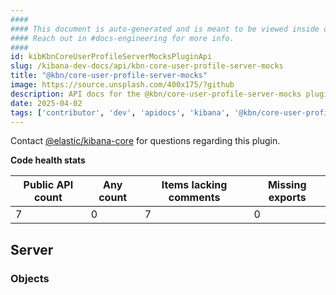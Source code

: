 ```yaml
---
####
#### This document is auto-generated and is meant to be viewed inside our experimental, new docs system.
#### Reach out in #docs-engineering for more info.
####
id: kibKbnCoreUserProfileServerMocksPluginApi
slug: /kibana-dev-docs/api/kbn-core-user-profile-server-mocks
title: "@kbn/core-user-profile-server-mocks"
image: https://source.unsplash.com/400x175/?github
description: API docs for the @kbn/core-user-profile-server-mocks plugin
date: 2025-04-02
tags: ['contributor', 'dev', 'apidocs', 'kibana', '@kbn/core-user-profile-server-mocks']
---
```




Contact [@elastic/kibana-core](https://github.com/orgs/elastic/teams/kibana-core) for questions regarding this plugin.

**Code health stats**

| Public API count  | Any count | Items lacking comments | Missing exports |
|-------------------|-----------|------------------------|-----------------|
| 7 | 0 | 7 | 0 |

## Server

### Objects
<DocDefinitionList data={kbnCoreUserProfileServerMocksObj.server.objects}/>


